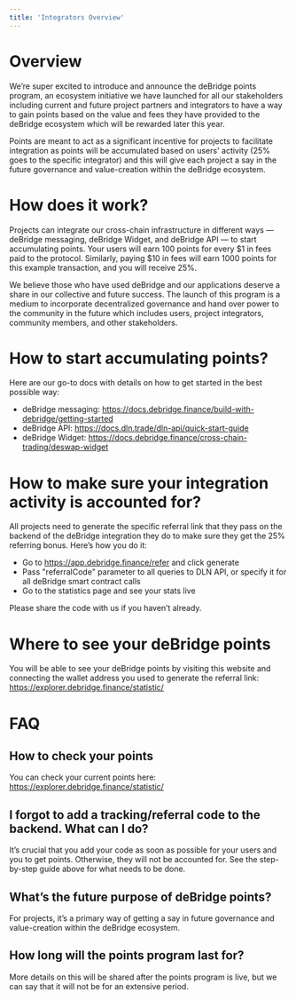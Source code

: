 ```yaml
---
title: 'Integrators Overview'
---
```


# Overview
We’re super excited to introduce and announce the deBridge points program, an ecosystem initiative we have launched for all our stakeholders including
current and future project partners and integrators to have a way to gain points based on the value and fees they have provided to the deBridge
ecosystem which will be rewarded later this year. 

Points are meant to act as a significant incentive for projects to facilitate integration as points will be accumulated based on users' activity (25%
goes to the specific integrator) and this will give each project a say in the future governance and value-creation within the deBridge ecosystem. 

# How does it work? 
Projects can integrate our cross-chain infrastructure in different ways — deBridge messaging, deBridge Widget, and deBridge API — to start
accumulating points. Your users will earn 100 points for every \$1 in fees paid to the protocol. Similarly, paying \$10 in fees will earn 1000 points
for this example transaction, and you will receive 25%. 

We believe those who have used deBridge and our applications deserve a share in our collective and future success. The launch of this program is a
medium to incorporate decentralized governance and hand over power to the community in the future which includes users, project integrators, community
members, and other stakeholders. 

# How to start accumulating points? 
Here are our go-to docs with details on how to get started in the best possible way: 
- deBridge messaging: https://docs.debridge.finance/build-with-debridge/getting-started
- deBridge API: https://docs.dln.trade/dln-api/quick-start-guide
- deBridge Widget: https://docs.debridge.finance/cross-chain-trading/deswap-widget

# How to make sure your integration activity is accounted for?
All projects need to generate the specific referral link that they pass on the backend of the deBridge integration they do to make sure they get the
25% referring bonus. Here’s how you do it: 
- Go to https://app.debridge.finance/refer and click generate
- Pass "referralCode" parameter to all queries to DLN API, or specify it for all deBridge smart contract calls
- Go to the statistics page and see your stats live

<Tip> Please share the code with us if you haven’t already. </Tip>

# Where to see your deBridge points
You will be able to see your deBridge points by visiting this website and connecting the wallet address you used to generate the referral link:
https://explorer.debridge.finance/statistic/ 

# FAQ
## How to check your points
You can check your current points here: https://explorer.debridge.finance/statistic/ 

## I forgot to add a tracking/referral code to the backend. What can I do? 

It’s crucial that you add your code as soon as possible for your users and you to get points. Otherwise, they will not be accounted for. See the
step-by-step guide above for what needs to be done. 

## What’s the future purpose of deBridge points? 

For projects, it’s a primary way of getting a say in future governance and value-creation within the deBridge ecosystem. 

## How long will the points program last for? 

More details on this will be shared after the points program is live, but we can say that it will not be for an extensive period.